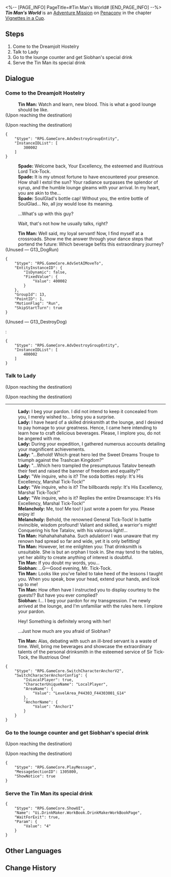 <%-- [PAGE_INFO]
PageTitle=#Tin Man's World#
[END_PAGE_INFO] --%>
{{Stub|Dialogue.}}
{{Mission Infobox
|id            = 8021130
|title         = 
|image         = <!--Mission Tin Man's World.png-->
|type          = Adventure
|event_name    = 
|chapter       = Vignettes in a Cup
|requirements  = {{subst:void|<!--Unknown: {"Type":"Manual"}-->}}
|summary       = <!--official mission summary from Fate's Atlas-->
|characters    = Lady; Melancholy; Siobhan; Spade; Tin Man; Trailblazer
|startLocation = [[Penacony]] - [[Tin Man's Emoscape]]
|world         = Penacony
|area          = Tin Man's Emoscape
|prev          = 
|next          = 
|rewards       = 
}}
'''''Tin Man's World''''' is an [[Adventure Mission]] on [[Penacony]] in the chapter [[Vignettes in a Cup]].

==Steps==
# Come to the Dreamjolt Hostelry
# Talk to Lady
# Go to the lounge counter and get Siobhan's special drink
# Serve the Tin Man its special drink

<!--
==Gameplay Notes==

--><!--
==Trial Character==

-->
==Dialogue==
{{Stub Dialogue}}

===Come to the Dreamjolt Hostelry{{subst:void|<!--802113001-->}}===
{{Mission Description|type=adventure|location=Tin Man's Emoscape|Tin Man wants to show you its dream lounge. Go and take a look at the lounge.<br />You meet up with Spade and Mr. Bigwig. However, they seem a little different from usual...}}
{{Dialogue Start}}
:'''Tin Man:''' Watch and learn, new blood. This is what a good lounge should be like.
;(Upon reaching the destination)

;(Upon reaching the destination)
<pre>{
	"$type": "RPG.GameCore.AdvDestroyGroupEntity",
	"InstanceIDList": [
		300002
	]
}</pre>
:'''Spade:''' Welcome back, Your Excellency, the esteemed and illustrious Lord Tick-Tock.
:'''Spade:''' It is my utmost fortune to have encountered your presence. How shall I extol the sun? Your radiance surpasses the splendor of syrup, and the humble lounge gleams with your arrival. In my heart, you are akin to the...
:'''Spade:''' SoulGlad's bottle cap! Without you, the entire bottle of SoulGlad... No, all joy would lose its meaning.
:{{DIcon|Arrow}} ...What's up with this guy?
:{{DIcon|Arrow}} Wait, that's not how he usually talks, right?
:'''Tin Man:''' Well said, my loyal servant! Now, I find myself at a crossroads. Show me the answer through your dance steps that portend the future: Which beverage befits this extraordinary journey?
:{{tx}}
:{{Black Screen|Before the sentence was finished, Mr. Bigwig suddenly ran over from a distance, shouting in alarm.}}
:{{tx}}
;(Unused &mdash; G13_DogRun)
<pre>{
	"$type": "RPG.GameCore.AdvSetAIMoveTo",
	"EntityInstanceID": {
		"IsDynamic": false,
		"FixedValue": {
			"Value": 400002
		}
	},
	"GroupId": 13,
	"PointID": 1,
	"MotionFlag": "Run",
	"SkipStartTurn": true
}</pre>

;(Unused &mdash; G13_DestroyDog)
:<!--0.2-second delay-->
:<pre>{
	"$type": "RPG.GameCore.AdvDestroyGroupEntity",
	"InstanceIDList": [
		400002
	]
}</pre>
{{Dialogue End}}

===Talk to Lady{{subst:void|<!--802113002-->}}===
{{Mission Description|type=adventure|location=Tin Man's Emoscape|update|Tin Man wants to show you its dream lounge. Go and take a look at the lounge.<br />How did Lady turn into a Tin Lady? You have no idea what happened. Go and ask about the situation.}}
{{Dialogue Start}}
;(Upon reaching the destination)

;(Upon reaching the destination)
:{{tx}}
:{{tx}}
----
:'''Lady:''' I beg your pardon. I did not intend to keep it concealed from you, I merely wished to... bring you a surprise.
:'''Lady:''' I have heard of a skilled drinksmith at the lounge, and I desired to pay homage to your greatness. Hence, I came here intending to learn how to craft delicious beverages. Please, I implore you, do not be angered with me.
:'''Lady:''' During your expedition, I gathered numerous accounts detailing your magnificent achievements.
:'''Lady:''' "...Behold! Which great hero led the Sweet Dreams Troupe to triumph against the Trashcan Kingdom?"
:'''Lady:''' "...Which hero trampled the presumptuous Tatalov beneath their feet and raised the banner of freedom and equality?"
:'''Lady:''' "We inquire, who is it? The soda bottles reply: It's His Excellency, Marshal Tick-Tock!"
:'''Lady:''' "We inquire, who is it? The billboards reply: It's His Excellency, Marshal Tick-Tock!"
:'''Lady:''' "We inquire, who is it? Replies the entire Dreamscape: It's His Excellency, Marshal Tick-Tock!"
:'''Melancholy:''' Me, too! Me too! I just wrote a poem for you. Please enjoy it!
:'''Melancholy:''' Behold, the renowned General Tick-Tock! In battle invincible, wisdom profound! Valiant and skilled, a warrior's might! Conquering his foe Tatalov, with his valorous light!...
:'''Tin Man:''' Hahahahahahaha. Such adulation! I was unaware that my renown had spread so far and wide, yet it is only befitting!
:'''Tin Man:''' However, let me enlighten you: That drinksmith is unsuitable. She is but an orphan I took in. She may tend to the tables, yet her ability to create anything of interest is doubtful.
:'''Tin Man:''' If you doubt my words, you...
:'''Siobhan:''' ...G&mdash;Good evening, Mr. Tick-Tock.
:'''Tin Man:''' Looks like you've failed to take heed of the lessons I taught you. When you speak, bow your head, extend your hands, and look up to me!
:'''Tin Man:''' How often have I instructed you to display courtesy to the guests!? But have you ever complied?
:'''Siobhan:''' I... I beg your pardon for my transgression. I've newly arrived at the lounge, and I'm unfamiliar with the rules here. I implore your pardon.
:{{DIcon|Arrow}} Hey! Something is definitely wrong with her!
:{{DIcon|Arrow}} ...Just how much are you afraid of Siobhan?
:'''Tin Man:''' Alas, debating with such an ill-bred servant is a waste of time. Well, bring me beverages and showcase the extraordinary talents of the personal drinksmith in the esteemed service of Sir Tick-Tock, the Illustrious One!
:{{tx}}
<pre>{
	"$type": "RPG.GameCore.SwitchCharacterAnchorV2",
	"SwitchCharacterAnchorConfig": {
		"IsLocalPlayer": true,
		"CharacterUniqueName": "LocalPlayer",
		"AreaName": {
			"Value": "LevelArea_P44303_F44303001_G14"
		},
		"AnchorName": {
			"Value": "Anchor1"
		}
	}
}</pre>
{{Dialogue End}}

===Go to the lounge counter and get Siobhan's special drink{{subst:void|<!--802113003-->}}===
{{Mission Description|type=adventure|location=Tin Man's Emoscape|update|Tin Man wants to show you its dream lounge. Go and take a look at the lounge.<br />It turns out that Siobhan and the group of monsters were pretending to obey Tin Man. It seems like you'll need to put on a convincing performance to resolve this situation as well.}}
{{Dialogue Start}}
;(Upon reaching the destination)

;(Upon reaching the destination)
<pre>{
	"$type": "RPG.GameCore.PlayMessage",
	"MessageSectionID": 1305800,
	"ShowNotice": true
}</pre>
{{Dialogue End}}

===Serve the Tin Man its special drink{{subst:void|<!--802113005-->}}===
{{Mission Description|type=adventure|location=Tin Man's Emoscape|update|Tin Man wants to show you its dream lounge. Go and take a look at the lounge.<br />Siobhan had added special ingredients to that beverage. It will definitely teach Tin Man a good lesson this time!}}
{{Dialogue Start}}


<pre>{
	"$type": "RPG.GameCore.ShowUI",
	"Name": "Ui.DrinkMaker.WorkBook.DrinkMakerWorkBookPage",
	"WaitForExit": true,
	"Param": {
		"Value": "4"
	}
}</pre>
{{Dialogue End}}

==Other Languages==
{{Other Languages
|en   = Tin Man's World
|zhs  = 铁皮人的世界
|zht  = 鐵皮人的世界
|ja   = ブリキマンの世界
|ko   = 양철꾼의 세계
|es   = El mundo del Hombre de hojalata
|fr   = Le monde de Boîte-de-conserve
|ru   = Мир Железяки
|th   = โลกของมนุษย์เหล็ก
|vi   = Thế Giới Của Người Thiếc
|de   = Welt des Blechmanns
|id   = Dunia Manusia Besi
|pt   = Mundo do Homem de Lata
}}

==Change History==
{{Change History|2.1}}
